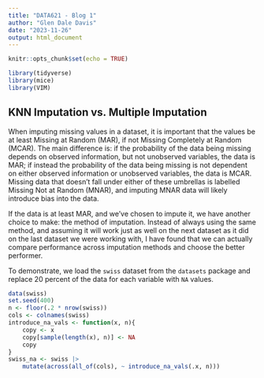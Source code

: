 ```yaml
---
title: "DATA621 - Blog 1"
author: "Glen Dale Davis"
date: "2023-11-26"
output: html_document
---
```


```r
knitr::opts_chunk$set(echo = TRUE)

```

```r
library(tidyverse)
library(mice)
library(VIM)

```

## KNN Imputation vs. Multiple Imputation

When imputing missing values in a dataset, it is important that the values be at least Missing at Random (MAR), if not Missing Completely at Random (MCAR). The main difference is: if the probability of the data being missing depends on observed information, but not unobserved variables, the data is MAR; if instead the probability of the data being missing is not dependent on either observed information or unobserved variables, the data is MCAR. Missing data that doesn't fall under either of these umbrellas is labelled Missing Not at Random (MNAR), and imputing MNAR data will likely introduce bias into the data.

If the data is at least MAR, and we've chosen to impute it, we have another choice to make: the method of imputation. Instead of always using the same method, and assuming it will work just as well on the next dataset as it did on the last dataset we were working with, I have found that we can actually compare performance across imputation methods and choose the better performer.

To demonstrate, we load the `swiss` dataset from the `datasets` package and replace 20 percent of the data for each variable with `NA` values. 

```r
data(swiss)
set.seed(400)
n <- floor(.2 * nrow(swiss))
cols <- colnames(swiss)
introduce_na_vals <- function(x, n){
    copy <- x
    copy[sample(length(x), n)] <- NA
    copy
}
swiss_na <- swiss |>
    mutate(across(all_of(cols), ~ introduce_na_vals(.x, n)))

```




